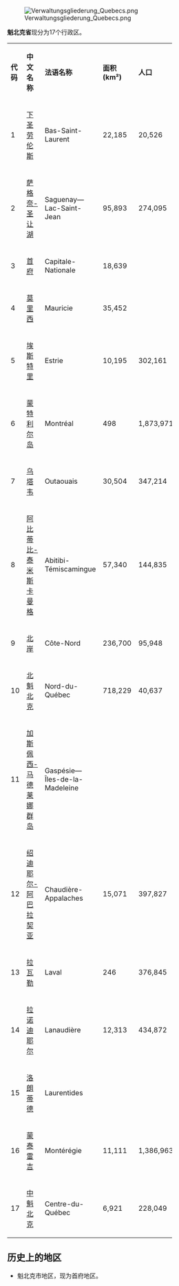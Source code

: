 [[Image:Verwaltungsgliederung_Quebecs.png|thumb]]

'''魁北克省'''现分为17个行政区。

{| class="wikitable sortable" border=0 cellpadding=1 cellspacing=1 width=60% style="border:1px solid black"
|- bgcolor=#99ccff
| width="3%" | '''代码'''
| width="32%" | '''中文名称'''
| width="35%" | '''法语名称'''
| width="15%" | '''面积 (km²)'''
| width="15%" | '''人口'''
|- bgcolor=#F4F9FF
|  1 ||[[下圣劳伦斯区|下圣劳伦斯]]|| Bas-Saint-Laurent || 22,185 || 20,526 
|- bgcolor=#F4F9FF
|  2 ||[[萨格奈-圣让湖区|萨格奈-圣让湖]]|| Saguenay—Lac-Saint-Jean || 95,893 || 274,095
|- bgcolor=#F4F9FF
|  3 ||[[首府区_(魁北克省)|首府]]|| Capitale-Nationale || 18,639 	 ||
|- bgcolor=#F4F9FF
|  4 ||[[莫里西区|莫里西]]|| Mauricie || 35,452 ||
|- bgcolor=#F4F9FF
|  5 ||[[埃斯特里区|埃斯特里]]|| Estrie || 10,195 || 302,161
|- bgcolor=#F4F9FF
|  6 || [[蒙特利尔岛|蒙特利尔岛]] ||  Montréal || 498 || 1,873,971
|- bgcolor=#F4F9FF
|  7 || [[乌塔韦区|乌塔韦]]  || Outaouais  || 30,504 || 347,214
|- bgcolor=#F4F9FF
|  8 ||[[阿比蒂比-泰米斯卡曼格区|阿比蒂比-泰米斯卡曼格]]|| Abitibi-Témiscamingue ||	57,340 || 144,835 
|- bgcolor=#F4F9FF
|  9 ||[[北岸区_(魁北克省)|北岸]]|| Côte-Nord || 236,700 || 95,948 
|- bgcolor=#F4F9FF
|  10 ||[[北魁北克区|北魁北克]]|| Nord-du-Québec || 718,229 || 40,637
|- bgcolor=#F4F9FF
|  11 ||[[加斯佩西-马德莱娜群岛区|加斯佩西-马德莱娜群岛]]|| Gaspésie—Îles-de-la-Madeleine ||  ||
|- bgcolor=#F4F9FF
|  12 ||[[绍迪耶尔-阿巴拉契亚区|绍迪耶尔-阿巴拉契亚]]|| Chaudière-Appalaches || 15,071 ||397,827 
|- bgcolor=#F4F9FF
|  13 || [[拉瓦勒_(魁北克)|拉瓦勒]]  || Laval  || 	246 || 376,845
|- bgcolor=#F4F9FF
|  14 ||[[拉诺迪耶尔区|拉诺迪耶尔]]|| Lanaudière || 12,313 || 434,872 
|- bgcolor=#F4F9FF
|  15 ||[[洛朗蒂德区|洛朗蒂德]]|| Laurentides ||  ||
|- bgcolor=#F4F9FF
|  16 || [[蒙泰雷吉|蒙泰雷吉]]  ||  Montérégie   || 11,111 	 || 1,386,963
|- bgcolor=#F4F9FF
|  17 ||[[中魁北克区|中魁北克]]|| Centre-du-Québec || 6,921|| 228,049 
|}

== 历史上的地区 ==
* 魁北克市地区，现为首府地区。

{{魁北克行政区划}}
{{Commonscat|Regions of Quebec}}
{{DEFAULTSORT:*}}